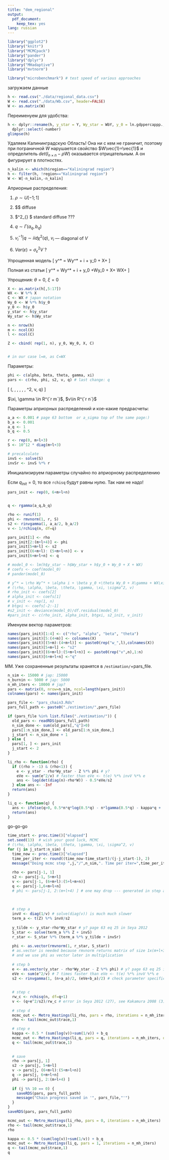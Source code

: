 ```yaml
---
title: "dem_regional"
output:
  pdf_document:
    keep_tex: yes
lang: russian
---
```


```r
library("ggplot2")
library("knitr")
library("MCMCpack")
library("pander")
library("dplyr")
library("MHadaptive")
library("mvtnorm")

library("microbenchmark") # test speed of various approaches
```


загружаем данные
```r
h <- read.csv("./data/regional_data.csv")
W <- read.csv("./data/Wb.csv", header=FALSE)
W <- as.matrix(W)
```





Переименуем для удобства:
```r
h <- dplyr::rename(h, y_star = Y, Wy_star = WbY, y_0 = ln.gdppercappp., region = X) %>% 
  dplyr::select(-number)
glimpse(h)
```


Удаляем Калининградскую Область! Она ни с кем не граничит, поэтому при пограничной $W$ нарушается свойство $W\vec{1}=\vec{1}$ и определитель $det(I_{n\times n }-\rho W)$ оказывается отрицательным. А он фигурирует в плотностях. 
```r
n_kalin <- which(h$region=="Kaliningrad region")
h <- filter(h, !region=="Kaliningrad region")
W <- W[-n_kalin,-n_kalin]
```

Априорные распределения:

1. $\rho \sim U[-1;1]$

2. $\phi \sim $ diffuse

3. $\sigma^2_{\varepsilon} \sim $ standard diffuse ???

4. $q \sim \Gamma(a_q, b_q)$

5. $v_i^{-1} | q \sim iid \chi^2(q)$, $v_i$ --- diagonal of $V$

6. $Var(\varepsilon) = \sigma^2_{\varepsilon} V$ ?

Упрощенная модель 
\[
y^* = \rho Wy^* + \alpha i + \beta y_0 + X\gamma + \varepsilon
\]

Полная из статьи
\[
y^* = \rho Wy^* + \alpha i + \beta y_0 +\theta Wy_0 + X\gamma + WX\xi +  \varepsilon
\]



Упрощения: $\theta=0$, $\xi=0$


```r
X <- as.matrix(h[,5:17])
WX <- W %*% X
C <- WX # japan notation
Wy_0 <- W %*% h$y_0
y_0 <- h$y_0
y_star <- h$y_star
Wy_star <- h$Wy_star

n <- nrow(h)
m <- ncol(X)
l <- ncol(C)

Z <- cbind( rep(1, n), y_0, Wy_0, X, C) 


# in our case l=m, as C=WX
```

Параметры:
```r
phi <- c(alpha, beta, theta, gamma, xi)
pars <- c(rho, phi, s2, v, q) # last change: q
```

\[
(\rho, \alpha, \beta, \theta, \gamma, \xi, \sigma^2, v, q)
\]


$\xi, \gamma \in R^{`r m`}$, $v\in R^{`r n`}$


Параметры априорных распределений и кое-какие предрасчеты:

```r
a_a <- 0.001 # page 63 bottom  or a_sigma top of the same page:)
b_a <- 0.001
a_q <- 1
b_q <- 0.5

r <- rep(0, m+l+3)
S <- 10^12 * diag(m+l+3)

# precalculate
invS <- solve(S)
invSr <- invS %*% r
```

Инициализируем параметры случайно по априорному распределению

Если $q_{init}=0$, то все `rchisq` будут равны нулю. Так нам не надо!

```r
pars_init <- rep(0, 6+m+l+n)


q <- rgamma(a_q,b_q)

rho <- runif(1)
phi <- rmvnorm(1, r, S)
s2 <- rinvgamma(1, a_a/2, b_a/2)
v <- 1/rchisq(n, df=q)

pars_init[1] <- rho
pars_init[2:(m+l+4)] <- phi
pars_init[5+m+l] <- s2
pars_init[(6+m+l): (5+m+l+n)] <- v
pars_init[6+m+l+n] <- q

# model_0 <- lm(h$y_star ~ h$Wy_star + h$y_0 + Wy_0 + X + WX)
# coefs <- coef(model_0)
# pander(model_0)

# y^* = \rho Wy^* + \alpha i + \beta y_0 +\theta Wy_0 + X\gamma + WX\xi +  \varepsilon
# (\rho, \alpha, \beta, \theta, \gamma, \xi, \sigma^2, v)
# rho_init <- coefs[2]
# alpha_init <- coefs[1]
# v_init <- rep(1, n)
# btgxi <- coefs[-2:-1]
#s2_init <- deviance(model_0)/df.residual(model_0)
#pars_init <- c(rho_init, alpha_init, btgxi, s2_init, v_init)
```

Именуем вектор параметров:

```r
names(pars_init)[1:4] <- c("rho", "alpha", "beta", "theta")
names(pars_init)[5:(4+m)] <- colnames(X)
names(pars_init)[(5+m):(4+m+l)] <- paste0(rep("w_",l),colnames(X))
names(pars_init)[5+m+l] <- "s2"
names(pars_init)[(6+m+l):(5+m+l+n)] <- paste0(rep("v",n),1:n)
names(pars_init)[6+m+l+n] <-"q"
```



MCMC. Уже сохраненные результаты хранятся в `/estimation/`+pars_file.

```r
n_sim <- 15000 # jap: 15000
n_burnin <- 5000 # jap: 5000
n_mh_iters <- 10000 # jap?
pars <- matrix(0, nrow=n_sim, ncol=length(pars_init))
colnames(pars) <- names(pars_init)

pars_file <- "pars_chain3.Rds"
pars_full_path <- paste0("./estimation/",pars_file)

if (pars_file %in% list.files("./estimation/")) {
  old_pars <- readRDS(pars_full_path)
  n_sim_done <- sum(old_pars[,"q"]>0)
  pars[1:n_sim_done,] <- old_pars[1:n_sim_done,]
  j_start <- n_sim_done + 1
} else {  
  pars[1, ] <- pars_init
  j_start <- 2
}
```


```r
li_rho <- function(rho) {
  if ((rho > -1) & (rho<1)) {
    e <- y_star - rho*Wy_star - Z %*% phi # y?
    eVe <- sum(e^2/v) # faster than eVe <- t(e) %*% invV %*% e    
    ans <- log(det(diag(n)-rho*W)) - 0.5*eVe/s2
  } else ans <- -Inf
  return(ans)
}

li_q <- function(q) {
  ans <- ifelse(q>0, 0.5*n*q*log(0.5*q) - n*lgamma(0.5*q) - kappa*q + (a_q-1)*log(q), -Inf)
  return(ans)
}

```



go-go-go

```r
time_start <- proc.time()["elapsed"]
set.seed(13)  # wish your good luck, MCMC
# (\rho, \alpha, \beta, \theta, \gamma, \xi, \sigma^2, v)
for (j in j_start:n_sim) {
  time_now <- proc.time()["elapsed"]
  time_per_iter <- round((time_now-time_start)/(j-j_start-1), 2)
  message("Doing mcmc step ",j,"/",n_sim,". Time per iter=",time_per_iter)
 
  rho <- pars[j-1, 1]
  s2 <- pars[j-1, 5+m+l]
  v <- pars[j-1, (6+m+l):(5+l+m+n)]
  q <- pars[j-1,6+m+l+n]
  # phi <- pars[j-1, 2:(m+l+4) ] # one may drop --- generated in step a
   
  
  
  # step a
  invV <- diag(1/v) # solve(diag(v)) is much much slower
  term_a <- t(Z) %*% invV/s2
  
  y_tilde <- y_star-rho*Wy_star # y? page 63 eq 25 in Seya 2012
  S_star <- solve(term_a %*% Z + invS)
  r_star <- S_star %*% (term_a %*% y_tilde + invSr)
  
  phi <- as.vector(rmvnorm(1, r_star, S_star))
  # as.vector is needed because rmvnorm returns matrix of size 1x(m+l+3)
  # and we use phi as vector later in multiplication
  
  # step b
  e <- as.vector(y_star - rho*Wy_star - Z %*% phi) # y? page 63 eq 25 in Seya 2012
  eVe <- sum(e^2/v) # 7 times faster than eVe <- t(e) %*% invV %*% e
  s2 <- rinvgamma(1, (n+a_a)/2, (eVe+b_a)/2) # check parameter specification!
  
  
  # step c
  rw_c <- rchisq(n, df=q+1) 
  v <- (q+e^2/s2)/rw_c # error in Seya 2012 (27), see Kakamura 2008 (3) 
  
  # step d
  mcmc_out <- Metro_Hastings(li_rho, pars = rho, iterations = n_mh_iters, quiet = TRUE)
  rho <- tail(mcmc_out$trace,1)

  # step e
  kappa <- 0.5 * (sum(log(v))+sum(1/v)) + b_q
  mcmc_out <- Metro_Hastings(li_q, pars = q, iterations = n_mh_iters, quiet = TRUE)
  q <- tail(mcmc_out$trace,1)
  
  
  # save
  rho -> pars[j, 1]
  s2 -> pars[j, 5+m+l]
  v -> pars[j, (6+m+l):(5+m+l+n)]
  q -> pars[j, 6+m+l+n]
  phi -> pars[j, 2:(m+l+4) ]
  
  if (j %% 10 == 0) {
    saveRDS(pars, pars_full_path)
    message("Chain progress saved in '", pars_file,"'")
  }
}
saveRDS(pars, pars_full_path)
```


```r
mcmc_out <- Metro_Hastings(li_rho, pars = 0, iterations = n_mh_iters)
rho <- tail(mcmc_out$trace,1)
rho
```


```r

kappa <- 0.5 * (sum(log(v))+sum(1/v)) + b_q
mcmc_out <- Metro_Hastings(li_q, pars = 1, iterations = n_mh_iters)
q <- tail(mcmc_out$trace,1)
q
```


